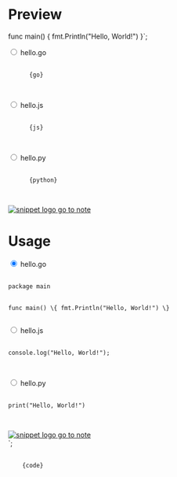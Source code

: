 

<Meta title="components/oembed/snippet" />

# Preview


func main() {
  fmt.Println("Hello, World!")
}`;

<div className="snippet">
  <input type="radio" name="noteid-snippet" value="noteid-hello.go" id="noteid-hello.go" defaultChecked />
  <label htmlFor="noteid-hello.go">hello.go</label>
  <pre>
    <code>
      {go}
    </code>
  </pre>

  <input type="radio" name="noteid-snippet" value="noteid-hello.js" id="noteid-hello.js" />
  <label htmlFor="noteid-hello.js">hello.js</label>
  <pre>
    <code>
      {js}
    </code>
  </pre>

  <input type="radio" name="noteid-snippet" value="noteid-hello.py" id="noteid-hello.py" />
  <label htmlFor="noteid-hello.py">hello.py</label>
  <pre>
    <code>
      {python}
    </code>
  </pre>

  <a href="https://snippet.social/notes/noteid" target="_blank" class="go-to-note">
    <img src="https://snippet.social/favicon.webp" alt="snippet logo" />
    go to note
  </a>
</div>

# Usage


<div class="snippet">
  <input type="radio" name="noteid-snippet" value="noteid-hello.go" id="noteid-hello.go" checked />
  <label for="noteid-hello.go">hello.go</label>
  <pre>
    <code>
package main

func main() \\{
fmt.Println("Hello, World!")
\\}
    </code>
  </pre>

  <input type="radio" name="noteid-snippet" value="noteid-hello.js" id="noteid-hello.js" />
  <label for="noteid-hello.js">hello.js</label>
  <pre>
    <code>
console.log("Hello, World!");
    </code>
  </pre>

  <input type="radio" name="noteid-snippet" value="noteid-hello.py" id="noteid-hello.py" />
  <label for="noteid-hello.py">hello.py</label>
  <pre>
    <code>
print("Hello, World!")
    </code>
  </pre>

  <a href="https://snippet.social/notes/noteid" target="_blank" class="go-to-note">
    <img src="https://snippet.social/favicon.webp" alt="snippet logo" />
    go to note
  </a>
</div>`;

<pre>
  <code>
    {code}
  </code>
</pre>
